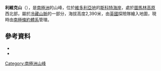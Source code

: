 {{coord|74|8|S|163|10|E|source:GNIS|display=title}}

'''利維克山'''（{{lang-en|Mount Levick}}），是[[南極洲|南極洲]]的山峰，位於[[維多利亞地|維多利亞地]]的[[斯科特海岸|斯科特海岸]]，處於[[圖馬林高原|圖馬林高原]]西北部，屬於[[冷藏山脈|冷藏山脈]]的一部分，海拔高度2,390米，由[[英國|英國]]探險隊繪入地圖，現時由[[南極條約體系|南極條約體系]]管理。

==參考資料==
*{{cite gnis | type = antarid | id = 8763| name = Mount Levick | accessdate = 2013-06-12}}
*{{usgs-gazetteer|id=8763}}

{{DEFAULTSORT:Mount Levick}}
[[Category:南極洲山峰|Category:南極洲山峰]]


{{ScottCoast-geo-stub}}